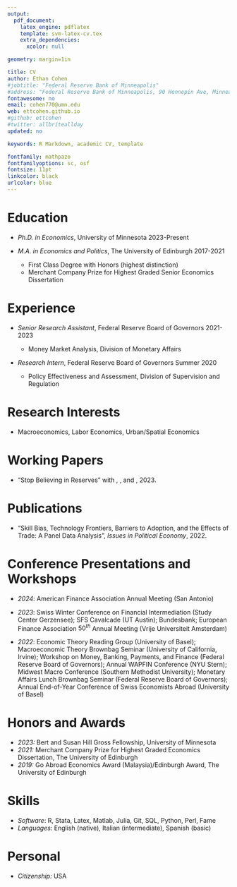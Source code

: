 ```yaml
---
output: 
  pdf_document:
    latex_engine: pdflatex
    template: svm-latex-cv.tex
    extra_dependencies:
      xcolor: null

geometry: margin=1in

title: CV
author: Ethan Cohen
#jobtitle: "Federal Reserve Bank of Minneapolis"
#address: "Federal Reserve Bank of Minneapolis, 90 Hennepin Ave, Minneapolis, MN 55401"
fontawesome: no
email: cohen770@umn.edu
web: ettcohen.github.io
#github: ettcohen
#twitter: allbriteallday
updated: no

keywords: R Markdown, academic CV, template

fontfamily: mathpazo
fontfamilyoptions: sc, osf
fontsize: 11pt
linkcolor: black
urlcolor: blue
---
```


# Education

-   *Ph.D. in Economics*, University of Minnesota \hfill 2023-Present

-   *M.A. in Economics and Politics*, The University of Edinburgh \hfill 2017-2021

    -   First Class Degree with Honors (highest distinction)
    -   Merchant Company Prize for Highest Graded Senior Economics Dissertation

# Experience

-   *Senior Research Assistant*, Federal Reserve Board of Governors \hfill 2021-2023

    -   Money Market Analysis, Division of Monetary Affairs

-   *Research Intern*, Federal Reserve Board of Governors \hfill Summer 2020

    -   Policy Effectiveness and Assessment, Division of Supervision and Regulation

# Research Interests

-   Macroeconomics, Labor Economics, Urban/Spatial Economics

# Working Papers

-   "Stop Believing in Reserves" with [\textcolor{darkgray!80}{\textit{\underline{Sriya Anbil}}}](https://sites.google.com/site/sriyaanbil/home?authuser=0), [\textcolor{darkgray!80}{\textit{\underline{Alyssa Anderson}}}](https://www.alyssagrayanderson.com), and [\textcolor{darkgray!80}{\textit{\underline{Romina Ruprecht}}}](https://sites.google.com/view/rominaruprecht/home), 2023.

# Publications
-  "Skill Bias, Technology Frontiers, Barriers to Adoption, and the Effects of Trade: A Panel Data Analysis", *Issues in Political Economy*, 2022.
<!-- -   ["Skill Bias, Technology Frontiers, Barriers to Adoption, and the Effects of Trade: A Panel Data Analysis"](https://ettcohen.github.io/files/papers/diss.pdf), *Issues in Political Economy*, 2022. -->

# Conference Presentations and Workshops

-   *2024*: American Finance Association Annual Meeting (San Antonio)

-   *2023*: Swiss Winter Conference on Financial Intermediation (Study Center Gerzensee); SFS Cavalcade (UT Austin); Bundesbank; European Finance Association $50^{th}$ Annual Meeting (Vrije Universiteit Amsterdam)

-   *2022*: Economic Theory Reading Group (University of Basel); Macroeconomic Theory Brownbag Seminar (University of California, Irvine); Workshop on Money, Banking, Payments, and Finance (Federal Reserve Board of Governors); Annual WAPFIN Conference (NYU Stern); Midwest Macro Conference (Southern Methodist University); Monetary Affairs Lunch Brownbag Seminar (Federal Reserve Board of Governors); Annual End-of-Year Conference of Swiss Economists Abroad (University of Basel)

# Honors and Awards

-   *2023:* Bert and Susan Hill Gross Fellowship, University of Minnesota
-   *2021:* Merchant Company Prize for Highest Graded Economics Dissertation, The University of Edinburgh
-   *2019:* Go Abroad Economics Award (Malaysia)/Edinburgh Award, The University of Edinburgh

# Skills

-   *Software*: R, Stata, Latex, Matlab, Julia, Git, SQL, Python, Perl, Fame
-   *Languages*: English (native), Italian (intermediate), Spanish (basic)

# Personal

-   *Citizenship:* USA
